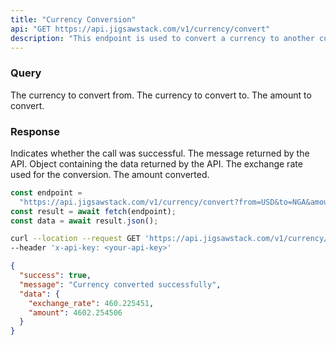 ```yaml
---
title: "Currency Conversion"
api: "GET https://api.jigsawstack.com/v1/currency/convert"
description: "This endpoint is used to convert a currency to another currency."
---
```


### Query

<ParamField query="from" default="USD" type="string" required>
  The currency to convert from.
</ParamField>

<ParamField query="to" type="string" required>
  The currency to convert to.
</ParamField>

<ParamField query="amount" type="string" required>
  The amount to convert.
</ParamField>

<Snippet file="header.mdx" />

### Response

<ResponseField name="success" type="boolean">
  Indicates whether the call was successful.
</ResponseField>

<ResponseField name="message" type="string">
  The message returned by the API.
</ResponseField>

<ResponseField name="data" type="object">
Object containing the data returned by the API.
<Expandable title="Toggle object">

<ResponseField name="exchange_rate" type="number">
  The exchange rate used for the conversion.
</ResponseField>

<ResponseField name="amount" type="number">
  The amount converted.
</ResponseField>

</Expandable>

</ResponseField>

<RequestExample>

```javascript Node.js
const endpoint =
  "https://api.jigsawstack.com/v1/currency/convert?from=USD&to=NGA&amount=100";
const result = await fetch(endpoint);
const data = await result.json();
```

```bash cURL
curl --location --request GET 'https://api.jigsawstack.com/v1/currency/convert?from=USD&to=NGA&amount=100' \
--header 'x-api-key: <your-api-key>'
```

</RequestExample>

<ResponseExample>

```json Response
{
  "success": true,
  "message": "Currency converted successfully",
  "data": {
    "exchange_rate": 460.225451,
    "amount": 4602.254506
  }
}
```

</ResponseExample>

